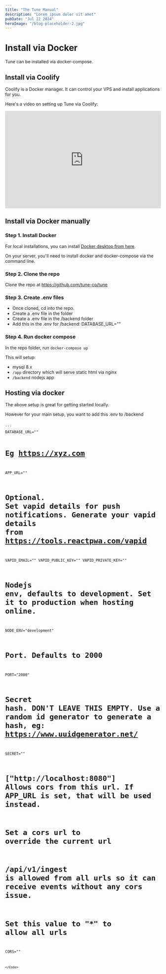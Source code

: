 ```yaml
---
title: "The Tune Manual"
description: "Lorem ipsum dolor sit amet"
pubDate: "Jul 22 2024"
heroImage: "/blog-placeholder-2.jpg"
---
```



# Install via Docker

Tune can be installed via docker-compose.

## Install via Coolify

Coolify is a Docker manager. It can control your VPS and install applications for you.

Here's a video on setting up Tune via Coolify:

<iframe width="100%" height="315" src="https://www.youtube.com/embed/4dFS6h4GFJA?si=PrS6yUdSgtceMj5P" title="YouTube video player" frameborder="0" allow="accelerometer; autoplay; clipboard-write; encrypted-media; gyroscope; picture-in-picture; web-share" referrerpolicy="strict-origin-when-cross-origin" allowfullscreen></iframe>

## Install via Docker manually

### Step 1. Install Docker

For local installations, you can install [Docker desktop from here](https://docs.docker.com/desktop/setup/install/windows-install/).

On your server, you'll need to install docker and docker-compose via the command line.

### Step 2. Clone the repo

Clone the repo at https://github.com/tune-co/tune

### Step 3. Create .env files

- Once cloned, cd into the repo.
- Create a .env file in the folder
- Create a .env file in the /backend folder
- Add this in the .env for /backend:
DATABASE_URL=""


### Step 4. Run docker compose

In the repo folder, run `docker-compose up`

This will setup:

- mysql 8.x
- `/app` directory which will serve static html via nginx
- `/backend` nodejs app

## Hosting via docker

The above setup is great for getting started locally.

However for your main setup, you want to add this .env to /backend

<Code lang="bash" client:load>
```
DATABASE_URL=""

# Eg https://xyz.com
APP_URL="" 

# Optional. Set vapid details for push notifications. Generate your vapid details from https://tools.reactpwa.com/vapid
VAPID_EMAIL=""
VAPID_PUBLIC_KEY=""
VAPID_PRIVATE_KEY=""

# Nodejs env, defaults to development. Set it to production when hosting online.
NODE_ENV="development"

# Port. Defaults to 2000
PORT="2000"

# Secret hash. DON'T LEAVE THIS EMPTY. Use a random id generator to generate a hash, eg: https://www.uuidgenerator.net/
SECRET=""

# ["http://localhost:8080"] Allows cors from this url. If APP_URL is set, that will be used instead.
# Set a cors url to override the current url
# /api/v1/ingest is allowed from all urls so it can receive events without any cors issue.
# Set this value to "*" to allow all urls
CORS=""
```
</Code>

